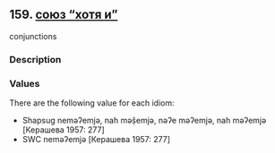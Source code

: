 ## 159. <a href =  'https://agricolamz.github.io/The_Circassian_Isoglosses_Database/159.html'>союз "хотя и"</a>
conjunctions

### Description



### Values
There are the following value for each idiom:

* Shapsug  neməʔemjə, nah məṣ̂emjə, nəʔe məʔemjə, nah məʔemjə [Керашева 1957: 277] 
* SWC  neməʔemjə [Керашева 1957: 277] 

